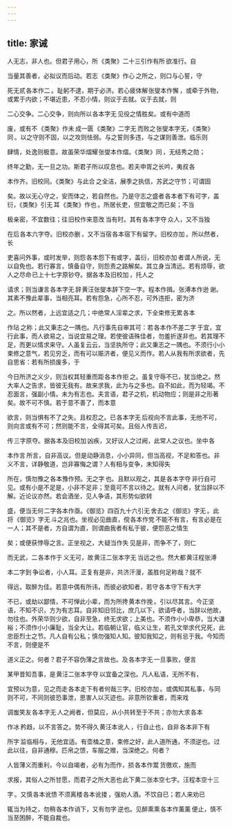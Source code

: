 ```yaml
---
---
---
```

title: 家诫
---



人无志，非人也。但君子用心，所 《类聚》二十三引作有所 欲准行。自

当量其善者，必拟议而后动。若志 《类聚》作心 之所之，则口与心誓，守

死无贰 各本作二 。耻躬不逮，期于必济。若心疲体解 张燮本作懈 ，或牵于外物，或累于内欲；不堪近患，不忍小情，则议于去就。议于去就，则

二心交争。二心交争，则向所以 各本字无 见役之情胜矣。或有中道而

废，或有不 《类聚》作未 成一匮 《类聚》二字无 而败之 张燮本字无，《类聚》同 。以之守则不固，以之攻则怯弱。与之誓则多违，与之谋则善泄。临乐则

肆情，处逸则极意。故虽荣华熠耀 张燮本作熠。《类聚》同 ，无结秀之勋；

终年之勤，无一旦之功。斯君子所以叹息也。若夫申胥之长吟，夷叔 各

本作齐。旧校同。《类聚》与此合 之全洁，展季之执信，苏武之守节；可谓固

矣。故以无心守之，安而体之，若自然也。乃是守志之盛者 各本者下有可字，盖衍，《类聚》引无 耳 《类聚》作也 。所居长吏，但宜敬之而已矣；不当

极亲密，不宜数往；往 旧校作来意改 当有时。其有 各本字夺 众人，又不当独

在后 各本六字夺。旧校亦删 ，又不当宿 各本宿下有留字。旧校亦加 。所以然者，长

吏喜问外事，或时发举，则怨 各本怨下有或字，盖衍，旧校亦加 者谓人所说，无以自免也。若行寡言，慎备自守，则怨责之路解矣。其立身当清远。若有烦辱，欲人之尽命 已上十七字原钞夺。据各本及旧校加 ，托人之

请求；则当谦言 各本字无 辞 黄汪张燮本辞下空一字。程本作揖。张溥本作逊 谢。其素不豫此辈事，当相亮耳。若有怨急，心所不忍，可外违拒，密为济

之。所以然者，上远宜适之几；中绝常人淫辈之求，下全束修无累 各本

作玷 之称；此又秉志之一隅也。凡行事先自审其可：若 各本作不差二字 于宜，宜行此事，而人欲易之，当说宜易之理。若使彼语殊佳者，勿羞折遂非也。若其理不足，而更以情求来守。人虽复云云，当坚执所守；此又秉志之一隅也。不须行小小束修之意气，若见穷乏，而有可以赈济者，便见义而作。若人从我有所求欲者，先自思省：若有所损废多，于

今日所济之义少，则当权其轻重而距 各本作拒 之。虽复守辱不已，犹当绝之。然大率人之告求，皆彼无我有。故来求我，此为与之多也。自不如此，而为轻竭。不忍面言，强副小情。未为有志也。夫言语，君子之机，机动物应；则是非之形著矣。故不可不慎。若于意不善了，而本意

欲言，则当惧有不了之失。且权忍之。已 各本字无 后视向不言此事，无他不可，则向言或有不可；然则能不言，全得其可矣。且俗人传吉迟，

传 三字原夺。据各本及旧校加 凶疾，又好议人之过阙，此常人之议也。坐中 各

本作言 所言，自非高议。但是动静消息，小小异同，但当高视，不足和答也。非义不言，详静敬道，岂非寡悔之谓？人有相与变争，未知得失

所在，慎勿豫之 各本豫作预。无之字 也。且默以观之，其是 各本字夺 非行自可见。或有小是不足是，小非不足非；至竟可不言以待之。就有人问者，犹当辞以不解。近论议亦然。若会酒坐，见人争语，其形势似欲转

盛，便当无何 二字各本作亟。《御览》四百九十六引无 舍去之 《御览》字无 。此将 《御览》字无 斗之兆也。坐视必见曲直，傥 各本作党 不能不有言，有言必是在一人；其不是者，方自谓为直，则谓曲我者有私于彼，便怨恶之情生

矣；或便获悖辱之言。正坐视之，大 疑当作失 见是非，而争不了，则仁

而无武，二 各本作于 义无可，故 黄汪二张本字无 当远之也。然大都 黄汪程张溥

本二字到 争讼者，小人耳。正复有是非，共济汗漫，虽胜何足称哉？就不

得远，取醉为佳。若意中偶有所讳，而彼必欲知者，若守 各本守下有大字 

不已，或劫以鄙情，不可惮此小辈，而为所搀 黄本作挽 。引以尽其言。今正坚语，不知不识，方为有志耳。自非知旧邻比，庶几以下，欲请呼者，当辞以他故，勿往也。外荣华则少欲，自非至急，终无求欲；上美也。不须作小小卑恭，当大谦裕；不须作小小廉耻，当全大让。若临朝让官，临义让生，若孔文举求代兄死，此忠臣烈士之节。凡人自有公私；慎勿强知人知。彼知我知之，则有忌于我。今知而不言，则便是不

道义正之。何者？君子不容伪薄之言故也。及 各本字无 一旦事败，便言

某甲昔知吾事，是 黄汪二张本字夺 以宜备之深也。凡人私语，无所不有，

宜预以为意，见之而走 各本走下有者何哉三字。旧校亦加 。或偶知其私事，与同则不可，不同则彼恐事泄，思害人以灭迹也。非意所钦重者，而来戏

调蚩笑友 各本字无 人之阙者，但莫应，从小共转至于不共；亦勿大求 各本

作冰 矜趋，以不言答之。势不得久 黄汪本讹人 ，行自止也，自非 各本非下有

所字 监临相与，无他宜适。有壶榼之意，束修之好，此人道所通，不须逆也。过此以往，自非通穆。匹帛之馈，车服之赠，当深绝之。何者？

人皆薄义而重利，今以自竭者，必有为而作，损 各本作鬻 货徼欢，施而

求报，其俗人之所甘愿，而君子之所大恶也 此下黄二张本空七字。汪程本空十三

字 。又慎 各本讹愦 不须离楼 各本讹搂 ，强劝人酒。不饮自已；若人来劝已

辄当为持之，勿稍 各本作诮下，又有勿字 逆也。见醉熏熏 各本作薰薰 便止，慎不当至困醉，不能自裁也。